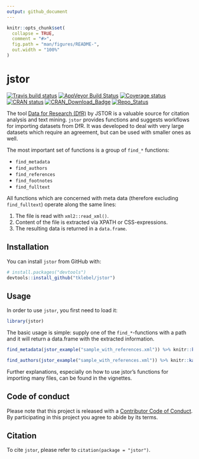 ```yaml
---
output: github_document
---
```


<!-- README.md is generated from README.Rmd. Please edit that file -->

```r
knitr::opts_chunk$set(
  collapse = TRUE,
  comment = "#>",
  fig.path = "man/figures/README-",
  out.width = "100%"
)
```
# jstor

[![Travis build status](https://travis-ci.org/tklebel/jstor.svg?branch=master)](https://travis-ci.org/tklebel/jstor)
[![AppVeyor Build Status](https://ci.appveyor.com/api/projects/status/github/tklebel/jstor?branch=master&svg=true)](https://ci.appveyor.com/project/tklebel/jstor)
[![Coverage status](https://codecov.io/gh/tklebel/jstor/branch/master/graph/badge.svg)](https://codecov.io/github/tklebel/jstor?branch=master)
[![CRAN status](http://www.r-pkg.org/badges/version/jstor)](https://cran.r-project.org/package=jstor)
[![CRAN\_Download\_Badge](http://cranlogs.r-pkg.org/badges/patchwork)](https://CRAN.R-project.org/package=patchwork)
[![Repo\_Status](http://www.repostatus.org/badges/latest/wip.svg)](http://www.repostatus.org/#wip)
  
The tool [Data for Research (DfR)](http://www.jstor.org/dfr/) by JSTOR is a
valuable source for citation analysis and text mining. `jstor`
provides functions and suggests workflows for importing
datasets from DfR. It was developed to deal with very large datasets which
require an agreement, but can be used with smaller ones as well.

The most important set of functions is a group of `find_*` functions:

- `find_metadata`
- `find_authors`
- `find_references`
- `find_footnotes`
- `find_fulltext`

All functions which are concerned with meta data (therefore excluding
`find_fulltext`) operate along the same lines:

1. The file is read with `xml2::read_xml()`.
2. Content of the file is extracted via XPATH or CSS-expressions.
3. The resulting data is returned in a `data.frame`.


## Installation

You can install `jstor` from GitHub with:

```r
# install.packages("devtools")
devtools::install_github("tklebel/jstor")
```

## Usage
In order to use `jstor`, you first need to load it:
```r
library(jstor)
```

The basic usage is simple: supply one of the `find_*`-functions with a path and
it will return a data.frame with the extracted information.
```r
find_metadata(jstor_example("sample_with_references.xml")) %>% knitr::kable()

find_authors(jstor_example("sample_with_references.xml")) %>% knitr::kable()
```

Further explanations, especially on how to use jstor's functions for importing
many files, can be found in the vignettes.

## Code of conduct
Please note that this project is released with a [Contributor Code of Conduct](CONDUCT.md).
By participating in this project you agree to abide by its terms.

## Citation
To cite `jstor`, please refer to `citation(package = "jstor")`.
